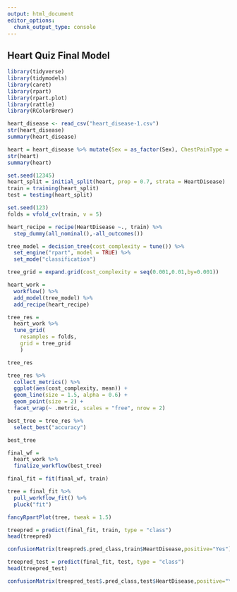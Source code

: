 ---
output: html_document
editor_options: 
  chunk_output_type: console
---
## Heart Quiz Final Model

```{r}
library(tidyverse)
library(tidymodels)
library(caret)
library(rpart)
library(rpart.plot)
library(rattle)
library(RColorBrewer)
```
```{r}
heart_disease <- read_csv("heart_disease-1.csv")
str(heart_disease)
summary(heart_disease)
```


```{r}
heart = heart_disease %>% mutate(Sex = as_factor(Sex), ChestPainType = as_factor(ChestPainType), RestingECG = as_factor(RestingECG), ExerciseAngina = as_factor(ExerciseAngina), HeartDisease = as_factor(HeartDisease)) %>%  mutate(HeartDisease = fct_recode(HeartDisease, "No" = "0", "Yes" = "1" ))
str(heart)
summary(heart)
```

```{r}
set.seed(12345)
heart_split = initial_split(heart, prop = 0.7, strata = HeartDisease) 
train = training(heart_split) 
test = testing(heart_split)
```

```{r}
set.seed(123)
folds = vfold_cv(train, v = 5)
```


```{r}
heart_recipe = recipe(HeartDisease ~., train) %>% 
  step_dummy(all_nominal(),-all_outcomes())

tree_model = decision_tree(cost_complexity = tune()) %>% 
  set_engine("rpart", model = TRUE) %>% 
  set_mode("classification")

tree_grid = expand.grid(cost_complexity = seq(0.001,0.01,by=0.001))

heart_work = 
  workflow() %>% 
  add_model(tree_model) %>% 
  add_recipe(heart_recipe)

tree_res = 
  heart_work %>% 
  tune_grid(
    resamples = folds,
    grid = tree_grid
    )

tree_res
```

```{r}
tree_res %>%
  collect_metrics() %>%
  ggplot(aes(cost_complexity, mean)) +
  geom_line(size = 1.5, alpha = 0.6) +
  geom_point(size = 2) +
  facet_wrap(~ .metric, scales = "free", nrow = 2) 
```
```{r}
best_tree = tree_res %>%
  select_best("accuracy")

best_tree
```

```{r}
final_wf = 
  heart_work %>% 
  finalize_workflow(best_tree)
```

```{r}
final_fit = fit(final_wf, train)

tree = final_fit %>% 
  pull_workflow_fit() %>% 
  pluck("fit")

fancyRpartPlot(tree, tweak = 1.5) 
```

```{r}
treepred = predict(final_fit, train, type = "class")
head(treepred)
```

```{r}
confusionMatrix(treepred$.pred_class,train$HeartDisease,positive="Yes") 
```

```{r}
treepred_test = predict(final_fit, test, type = "class")
head(treepred_test)
```

```{r}
confusionMatrix(treepred_test$.pred_class,test$HeartDisease,positive="Yes") 
```